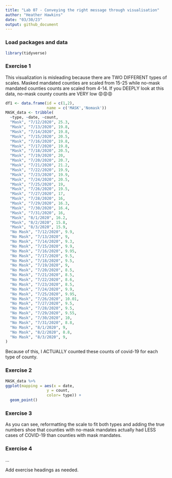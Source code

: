 ```yaml
---
title: "Lab 07 - Conveying the right message through visualisation"
author: "Heather Hawkins"
date: "03/30/23"
output: github_document
---
```


### Load packages and data

```r
library(tidyverse) 
```

### Exercise 1

This visualization is misleading because there are TWO DIFFERENT types of scales. Masked mandated counties are scaled from 15-25 while no-mask mandated counties counts are scaled from 4-14. If you DEEPLY look at this data, no-mask county counts are VERY low 😡😡😡

```R

df1 <- data.frame(id = c(1,2),
                  name = c('MASK','Nomask'))
MASK_data <- tribble(
  ~type, ~date, ~count,
  "Mask", "7/12/2020", 25.3,
  "Mask", "7/13/2020", 19.8,
  "Mask", "7/14/2020", 19.8,
  "Mask", "7/15/2020", 20.5,
  "Mask", "7/16/2020", 19.8,
  "Mask", "7/17/2020", 19.8,
  "Mask", "7/18/2020", 20.5,
  "Mask", "7/19/2020", 20,
  "Mask", "7/20/2020", 20.7,
  "Mask", "7/21/2020", 21.2,
  "Mask", "7/22/2020", 19.9,
  "Mask", "7/23/2020", 19.9,
  "Mask", "7/24/2020", 20.5,
  "Mask", "7/25/2020", 19,
  "Mask", "7/26/2020", 19.5,
  "Mask", "7/27/2020", 17,
  "Mask", "7/28/2020", 16,
  "Mask", "7/29/2020", 16.3,
  "Mask", "7/30/2020", 16.4,
  "Mask", "7/31/2020", 16,
  "Mask", "8/1/2020", 16.2,
  "Mask", "8/2/2020", 15.8,
  "Mask", "8/3/2020", 15.9,
  "No Mask", "7/12/2020", 9.9,
  "No Mask", "7/13/2020", 9,
  "No Mask", "7/14/2020", 9.3,
  "No Mask", "7/15/2020", 9.9,
  "No Mask", "7/16/2020", 9.95,
  "No Mask", "7/17/2020", 9.5,
  "No Mask", "7/18/2020", 9.5,
  "No Mask", "7/19/2020", 9,
  "No Mask", "7/20/2020", 8.5,
  "No Mask", "7/21/2020", 8.5,
  "No Mask", "7/22/2020", 8.6,
  "No Mask", "7/23/2020", 8.5,
  "No Mask", "7/24/2020", 9.9,
  "No Mask", "7/25/2020", 9.95,
  "No Mask", "7/26/2020", 10.01,
  "No Mask", "7/27/2020", 9.5,
  "No Mask", "7/28/2020", 9.5,
  "No Mask", "7/29/2020", 9.55,
  "No Mask", "7/30/2020", 10,
  "No Mask", "7/31/2020", 8.8,
  "No Mask", "8/1/2020", 9,
  "No Mask", "8/2/2020", 8.8,
  "No Mask", "8/3/2020", 9,
)

```

Because of this, I ACTUALLY counted these counts of covid-19 for each type of county. 


### Exercise 2
```R
MASK_data %>%
ggplot(mapping = aes(x = date,
                  y = count, 
                  color= type)) +
  geom_point()

```

### Exercise 3

As you can see, reformatting the scale to fit both types and adding the true numbers shoe that counties with no-mask mandates actually had LESS cases of COVID-19 than counties with mask mandates. 

### Exercise 4


...


Add exercise headings as needed.
